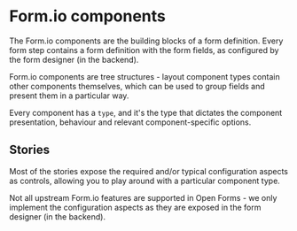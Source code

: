 
<Meta title="Form.io components / Docs" />

# Form.io components

The Form.io components are the building blocks of a form definition. Every form step contains a form
definition with the form fields, as configured by the form designer (in the backend).

Form.io components are tree structures - layout component types contain other components themselves,
which can be used to group fields and present them in a particular way.

Every component has a `type`, and it's the type that dictates the component presentation, behaviour
and relevant component-specific options.

## Stories

Most of the stories expose the required and/or typical configuration aspects as controls, allowing
you to play around with a particular component type.

Not all upstream Form.io features are supported in Open Forms - we only implement the configuration
aspects as they are exposed in the form designer (in the backend).
